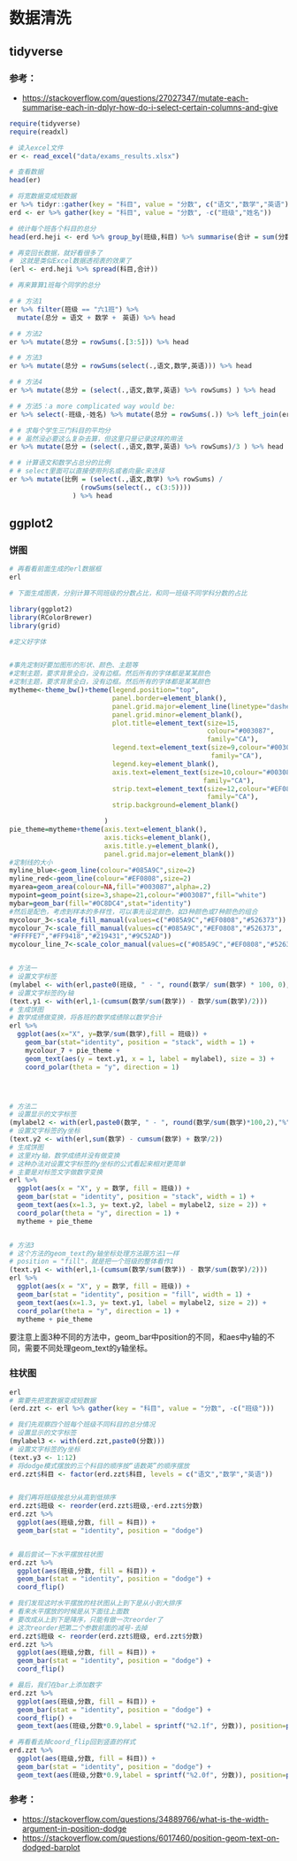 # 数据清洗


## tidyverse

### 参考：

- <https://stackoverflow.com/questions/27027347/mutate-each-summarise-each-in-dplyr-how-do-i-select-certain-columns-and-give>


```r
require(tidyverse)
require(readxl)

# 读入excel文件
er <- read_excel("data/exams_results.xlsx")

# 查看数据
head(er)

# 将宽数据变成短数据
er %>% tidyr::gather(key = "科目", value = "分数", c("语文","数学","英语")) %>% tail
erd <- er %>% gather(key = "科目", value = "分数", -c("班级","姓名"))

# 统计每个班各个科目的总分
head(erd.heji <- erd %>% group_by(班级,科目) %>% summarise(合计 = sum(分数)))

# 再变回长数据，就好看很多了
#　这就是类似Excel数据透视表的效果了
(erl <- erd.heji %>% spread(科目,合计))

# 再来算算1班每个同学的总分

# # 方法1
er %>% filter(班级 == "六1班") %>%
  mutate(总分 = 语文 + 数学 +　英语) %>% head

# # 方法2
er %>% mutate(总分 = rowSums(.[3:5])) %>% head

# # 方法3
er %>% mutate(总分 = rowSums(select(.,语文,数学,英语))) %>% head

# # 方法4
er %>% mutate(总分 = (select(.,语文,数学,英语) %>% rowSums) ) %>% head

# # 方法5：a more complicated way would be:
er %>% select(-班级,-姓名) %>% mutate(总分 = rowSums(.)) %>% left_join(er) %>% head

# # 求每个学生三门科目的平均分
# # 虽然没必要这么复杂去算，但这里只是记录这样的用法
er %>% mutate(总分 = (select(.,语文,数学,英语) %>% rowSums)/3 ) %>% head

# # 计算语文和数学占总分的比例
# # select里面可以直接使用列名或者向量c来选择
er %>% mutate(比例 = (select(.,语文,数学) %>% rowSums) /
                  (rowSums(select(., c(3:5))))
                ) %>% head


```


## ggplot2


### 饼图

```r
# 再看看前面生成的erl数据框
erl

# 下面生成图表，分别计算不同班级的分数占比，和同一班级不同学科分数的占比

library(ggplot2)
library(RColorBrewer)
library(grid)

#定义好字体


#事先定制好要加图形的形状、颜色、主题等
#定制主题，要求背景全白，没有边框。然后所有的字体都是某某颜色
#定制主题，要求背景全白，没有边框。然后所有的字体都是某某颜色
mytheme<-theme_bw()+theme(legend.position="top",
                          panel.border=element_blank(),
                          panel.grid.major=element_line(linetype="dashed"),
                          panel.grid.minor=element_blank(),
                          plot.title=element_text(size=15,
                                                  colour="#003087",
                                                  family="CA"),
                          legend.text=element_text(size=9,colour="#003087",
                                                   family="CA"),
                          legend.key=element_blank(),
                          axis.text=element_text(size=10,colour="#003087",
                                                 family="CA"),
                          strip.text=element_text(size=12,colour="#EF0808",
                                                  family="CA"),
                          strip.background=element_blank()

                        )
pie_theme=mytheme+theme(axis.text=element_blank(),
                        axis.ticks=element_blank(),
                        axis.title.y=element_blank(),
                        panel.grid.major=element_blank())
#定制线的大小
myline_blue<-geom_line(colour="#085A9C",size=2)
myline_red<-geom_line(colour="#EF0808",size=2)
myarea=geom_area(colour=NA,fill="#003087",alpha=.2)
mypoint=geom_point(size=3,shape=21,colour="#003087",fill="white")
mybar=geom_bar(fill="#0C8DC4",stat="identity")
#然后是配色，考虑到样本的多样性，可以事先设定颜色，如3种颜色或7种颜色的组合
mycolour_3<-scale_fill_manual(values=c("#085A9C","#EF0808","#526373"))
mycolour_7<-scale_fill_manual(values=c("#085A9C","#EF0808","#526373",
"#FFFFE7","#FF9418","#219431","#9C52AD"))
mycolour_line_7<-scale_color_manual(values=c("#085A9C","#EF0808","#526373","#0C8DC4","#FF9418","#219431","#9C52AD"))


# 方法一
# 设置文字标签
(mylabel <- with(erl,paste0(班级, " - ", round(数学/ sum(数学) * 100, 0), "%")))
# 设置文字标签的y轴
(text.y1 <- with(erl,1-(cumsum(数学/sum(数学)) - 数学/sum(数学)/2)))
# 生成饼图
# 数学成绩做变换，将各班的数学成绩除以数学合计
erl %>% 
  ggplot(aes(x="X", y=数学/sum(数学),fill = 班级)) +
    geom_bar(stat="identity", position = "stack", width = 1) +
    mycolour_7 + pie_theme +
    geom_text(aes(y = text.y1, x = 1, label = mylabel), size = 3) +
    coord_polar(theta = "y", direction = 1)




# 方法二
# 设置显示的文字标签
(mylabel2 <- with(erl,paste0(数学, " - ", round(数学/sum(数学)*100,2),"%")))
# 设置文字标签的y坐标
(text.y2 <- with(erl,sum(数学) - cumsum(数学) + 数学/2))
# 生成饼图
# 这里对y轴，数学成绩并没有做变换
# 这种办法对设置文字标签的y坐标的公式看起来相对更简单
# 主要是对标签文字做数字变换
erl %>% 
  ggplot(aes(x = "X", y = 数学, fill = 班级)) +
  geom_bar(stat = "identity", position = "stack", width = 1) +
  geom_text(aes(x=1.3, y= text.y2, label = mylabel2, size = 2)) +
  coord_polar(theta = "y", direction = 1) +
  mytheme + pie_theme 


# 方法3
# 这个方法的geom_text的y轴坐标处理方法跟方法1一样
# position = "fill"，就是把一个班级的整体看作1
(text.y1 <- with(erl,1-(cumsum(数学/sum(数学)) - 数学/sum(数学)/2)))
erl %>% 
  ggplot(aes(x = "X", y = 数学, fill = 班级)) +
  geom_bar(stat = "identity", position = "fill", width = 1) +
  geom_text(aes(x=1.3, y= text.y1, label = mylabel2, size = 2)) +
  coord_polar(theta = "y", direction = 1) +
  mytheme + pie_theme 
```


要注意上面3种不同的方法中，geom_bar中position的不同，和aes中y轴的不同，需要不同处理geom_text的y轴坐标。


### 柱状图

```r
erl
# 需要先把宽数据变成短数据
(erd.zzt <- erl %>% gather(key = "科目", value = "分数", -c("班级")))

# 我们先观察四个班每个班级不同科目的总分情况
# 设置显示的文字标签
(mylabel3 <- with(erd.zzt,paste0(分数)))
# 设置文字标签的y坐标
(text.y3 <- 1:12)
# 将dodge模式摆放的三个科目的顺序按“语数英”的顺序摆放
erd.zzt$科目 <- factor(erd.zzt$科目, levels = c("语文","数学","英语"))


# 我们再将班级按总分从高到低排序
erd.zzt$班级 <- reorder(erd.zzt$班级,-erd.zzt$分数)
erd.zzt %>%
  ggplot(aes(班级,分数, fill = 科目)) +
  geom_bar(stat = "identity", position = "dodge") 


# 最后尝试一下水平摆放柱状图
erd.zzt %>%
  ggplot(aes(班级,分数, fill = 科目)) +
  geom_bar(stat = "identity", position = "dodge") +
  coord_flip()

# 我们发现这时水平摆放的柱状图从上到下是从小到大排序
# 看来水平摆放的时候是从下面往上面数
# 要改成从上到下是降序，只能有做一次reorder了
# 这次reorder把第二个参数前面的减号-去掉
erd.zzt$班级 <- reorder(erd.zzt$班级, erd.zzt$分数)
erd.zzt %>%
  ggplot(aes(班级,分数, fill = 科目)) +
  geom_bar(stat = "identity", position = "dodge") +
  coord_flip()

# 最后，我们在bar上添加数字
erd.zzt %>%
  ggplot(aes(班级,分数, fill = 科目)) +
  geom_bar(stat = "identity", position = "dodge") +
  coord_flip() +
  geom_text(aes(班级,分数*0.9,label = sprintf("%2.1f", 分数)), position=position_dodge(width = 1))

# 再看看去掉coord_flip回到竖直的样式
erd.zzt %>%
  ggplot(aes(班级,分数, fill = 科目)) +
  geom_bar(stat = "identity", position = "dodge") +
  geom_text(aes(班级,分数*0.9,label = sprintf("%2.0f", 分数)), position=position_dodge(width = 1))

```

### 参考：

- <https://stackoverflow.com/questions/34889766/what-is-the-width-argument-in-position-dodge>
- <https://stackoverflow.com/questions/6017460/position-geom-text-on-dodged-barplot>
